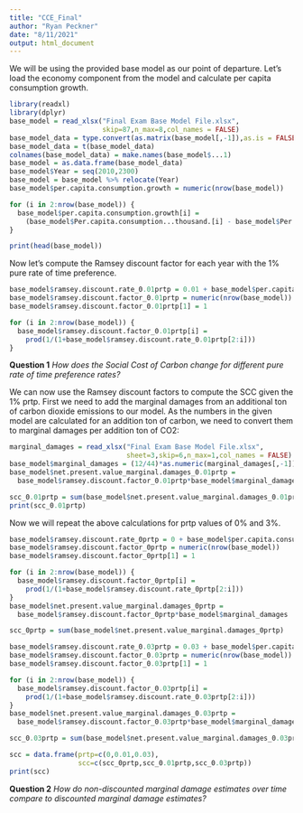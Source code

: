 ```yaml
---
title: "CCE_Final"
author: "Ryan Peckner"
date: "8/11/2021"
output: html_document
---
```


We will be using the provided base model as our point of departure. Let's load the economy component from the model and calculate per capita consumption growth.

```r

library(readxl)
library(dplyr)
base_model = read_xlsx("Final Exam Base Model File.xlsx",
                       skip=87,n_max=8,col_names = FALSE)
base_model_data = type.convert(as.matrix(base_model[,-1]),as.is = FALSE)
base_model_data = t(base_model_data)
colnames(base_model_data) = make.names(base_model$...1)
base_model = as.data.frame(base_model_data)
base_model$Year = seq(2010,2300)
base_model = base_model %>% relocate(Year)
base_model$per.capita.consumption.growth = numeric(nrow(base_model))

for (i in 2:nrow(base_model)) {
  base_model$per.capita.consumption.growth[i] = 
    (base_model$Per.capita.consumption...thousand.[i] - base_model$Per.capita.consumption...thousand.[i-1])/base_model$Per.capita.consumption...thousand.[i-1]
}

print(head(base_model))

```
Now let's compute the Ramsey discount factor for each year with the 1% pure rate of time preference.
```r

base_model$ramsey.discount.rate_0.01prtp = 0.01 + base_model$per.capita.consumption.growth
base_model$ramsey.discount.factor_0.01prtp = numeric(nrow(base_model))
base_model$ramsey.discount.factor_0.01prtp[1] = 1

for (i in 2:nrow(base_model)) {
  base_model$ramsey.discount.factor_0.01prtp[i] = 
    prod(1/(1+base_model$ramsey.discount.rate_0.01prtp[2:i]))
}

```

**Question 1** *How does the Social Cost of Carbon change for different pure rate of time preference rates?*

We can now use the Ramsey discount factors to compute the SCC given the 1% prtp. First we need to add the marginal damages from an additional ton of carbon dioxide emissions to our model. As the numbers in the given model are calculated for an addition ton of carbon, we need to convert them to marginal damages per addition ton of CO2:

```r

marginal_damages = read_xlsx("Final Exam Base Model File.xlsx",
                             sheet=3,skip=6,n_max=1,col_names = FALSE)
base_model$marginal_damages = (12/44)*as.numeric(marginal_damages[,-1])
base_model$net.present.value_marginal.damages_0.01prtp = 
  base_model$ramsey.discount.factor_0.01prtp*base_model$marginal_damages

scc_0.01prtp = sum(base_model$net.present.value_marginal.damages_0.01prtp)
print(scc_0.01prtp)

```
Now we will repeat the above calculations for prtp values of 0% and 3%.

```r

base_model$ramsey.discount.rate_0prtp = 0 + base_model$per.capita.consumption.growth
base_model$ramsey.discount.factor_0prtp = numeric(nrow(base_model))
base_model$ramsey.discount.factor_0prtp[1] = 1

for (i in 2:nrow(base_model)) {
  base_model$ramsey.discount.factor_0prtp[i] = 
    prod(1/(1+base_model$ramsey.discount.rate_0prtp[2:i]))
}
base_model$net.present.value_marginal.damages_0prtp = 
  base_model$ramsey.discount.factor_0prtp*base_model$marginal_damages

scc_0prtp = sum(base_model$net.present.value_marginal.damages_0prtp)

base_model$ramsey.discount.rate_0.03prtp = 0.03 + base_model$per.capita.consumption.growth
base_model$ramsey.discount.factor_0.03prtp = numeric(nrow(base_model))
base_model$ramsey.discount.factor_0.03prtp[1] = 1

for (i in 2:nrow(base_model)) {
  base_model$ramsey.discount.factor_0.03prtp[i] = 
    prod(1/(1+base_model$ramsey.discount.rate_0.03prtp[2:i]))
}
base_model$net.present.value_marginal.damages_0.03prtp = 
  base_model$ramsey.discount.factor_0.03prtp*base_model$marginal_damages

scc_0.03prtp = sum(base_model$net.present.value_marginal.damages_0.03prtp)

scc = data.frame(prtp=c(0,0.01,0.03),
                 scc=c(scc_0prtp,scc_0.01prtp,scc_0.03prtp))
print(scc)
```
**Question 2** *How do non-discounted marginal damage estimates over time compare to discounted marginal damage estimates?*


